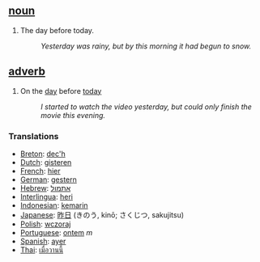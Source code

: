 ==[[noun]]==
#The day before today. 
#:''Yesterday was rainy, but by this morning it had begun to snow.'' 

==[[adverb]]==

#On the [[day]] before [[today]]
#:''I started to watch the video yesterday, but could only finish the movie this evening.''

===Translations===

*[[Breton]]: [[dec'h]]
*[[Dutch]]: [[gisteren]]
*[[French]]: [[hier]]
*[[German]]: [[gestern]]
*[[Hebrew]]: [[אתמול]]
*[[Interlingua]]: [[heri]]
*[[Indonesian]]: [[kemarin]]
*[[Japanese]]: [[昨日]] (きのう, kinō; さくじつ, sakujitsu)
*[[Polish]]: [[wczoraj]]
*[[Portuguese]]: [[ontem]] ''m''
*[[Spanish]]: [[ayer]]
*[[Thai]]: [[เมื่อวานนี้]]